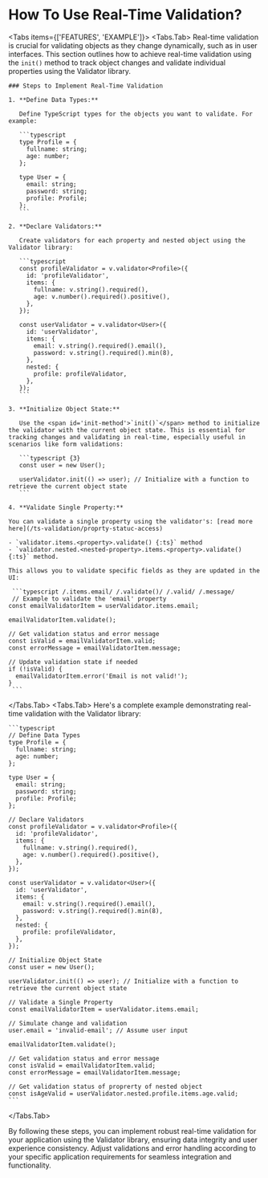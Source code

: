 
# How To Use Real-Time Validation?

<Tabs items={['FEATURES', 'EXAMPLE']}>
<Tabs.Tab>
    Real-time validation is crucial for validating objects as they change dynamically, such as in user interfaces. This section outlines how to achieve real-time validation using the `init()` method to track object changes and validate individual properties using the Validator library.

    ### Steps to Implement Real-Time Validation

    1. **Define Data Types:**

       Define TypeScript types for the objects you want to validate. For example:

       ```typescript
       type Profile = {
         fullname: string;
         age: number;
       };

       type User = {
         email: string;
         password: string;
         profile: Profile;
       };
       ```

    2. **Declare Validators:**

       Create validators for each property and nested object using the Validator library:

       ```typescript
       const profileValidator = v.validator<Profile>({
         id: 'profileValidator',
         items: {
           fullname: v.string().required(),
           age: v.number().required().positive(),
         },
       });

       const userValidator = v.validator<User>({
         id: 'userValidator',
         items: {
           email: v.string().required().email(),
           password: v.string().required().min(8),
         },
         nested: {
           profile: profileValidator,
         },
       });
       ```

    3. **Initialize Object State:**

       Use the <span id='init-method'>`init()`</span> method to initialize the validator with the current object state. This is essential for tracking changes and validating in real-time, especially useful in scenarios like form validations:

       ```typescript {3}
       const user = new User();

       userValidator.init(() => user); // Initialize with a function to retrieve the current object state
       ```

    4. **Validate Single Property:**

    You can validate a single property using the validator's: [read more here](/ts-validation/proprty-statuc-access)

    - `validator.items.<property>.validate() {:ts}` method
    - `validator.nested.<nested-property>.items.<property>.validate() {:ts}` method.

    This allows you to validate specific fields as they are updated in the UI:

     ```typescript /.items.email/ /.validate()/ /.valid/ /.message/
     // Example to validate the 'email' property
    const emailValidatorItem = userValidator.items.email;

    emailValidatorItem.validate();

    // Get validation status and error message
    const isValid = emailValidatorItem.valid;
    const errorMessage = emailValidatorItem.message;

    // Update validation state if needed
    if (!isValid) {
      emailValidatorItem.error('Email is not valid!');
    }
     ```
</Tabs.Tab>
<Tabs.Tab>
    Here's a complete example demonstrating real-time validation with the Validator library:

    ```typescript
    // Define Data Types
    type Profile = {
      fullname: string;
      age: number;
    };

    type User = {
      email: string;
      password: string;
      profile: Profile;
    };

    // Declare Validators
    const profileValidator = v.validator<Profile>({
      id: 'profileValidator',
      items: {
        fullname: v.string().required(),
        age: v.number().required().positive(),
      },
    });

    const userValidator = v.validator<User>({
      id: 'userValidator',
      items: {
        email: v.string().required().email(),
        password: v.string().required().min(8),
      },
      nested: {
        profile: profileValidator,
      },
    });

    // Initialize Object State
    const user = new User();

    userValidator.init(() => user); // Initialize with a function to retrieve the current object state

    // Validate a Single Property
    const emailValidatorItem = userValidator.items.email;

    // Simulate change and validation
    user.email = 'invalid-email'; // Assume user input

    emailValidatorItem.validate();

    // Get validation status and error message
    const isValid = emailValidatorItem.valid;
    const errorMessage = emailValidatorItem.message;

    // Get validation status of proprerty of nested object
    const isAgeValid = userValidator.nested.profile.items.age.valid;
    ```
</Tabs.Tab>
</Tabs>

By following these steps, you can implement robust real-time validation for your application using the Validator library, ensuring data integrity and user experience consistency. Adjust validations and error handling according to your specific application requirements for seamless integration and functionality.
